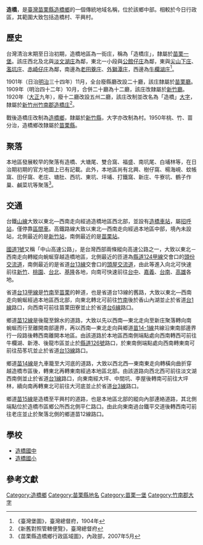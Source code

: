 {{noteTA|1=zh-hant:庄; zh-hans:庄;}}
'''造橋'''，是[[臺灣|臺灣]][[苗栗縣|苗栗縣]][[造橋鄉|造橋鄉]]的一個傳統地域名稱，位於該鄉中部。相較於今日行政區，其範圍大致包括造橋村、平興村。

==歷史==
台灣清治末期至日治初期，造橋地區為一街庄，稱為「造橋庄」，隸屬於[[苗栗一堡|苗栗一堡]]。該庄西北及北與[[淡文湖庄|淡文湖庄]]為鄰，東北一小段與[[公館仔庄|公館仔庄]]為鄰，東與[[尖山下庄|尖山下庄]]、[[濫坑庄|濫坑庄]]、[[赤崎仔庄|赤崎仔庄]]為鄰，南邊為[[老田藔庄|老田藔庄]]、[[外獅潭庄|外獅潭庄]]，西邊為[[牛欄湖庄|牛欄湖庄]]<ref name="臺灣堡圖">《臺灣堡圖》，臺灣總督府，1904年</ref>。

1901年（日治[[明治|明治]]三十四年）11月，全台廢縣廳改設二十廳，該庄隸屬於[[苗栗廳|苗栗廳]]。1909年（明治四十二年）10月，合併二十廳為十二廳，該庄改隸屬於[[新竹廳|新竹廳]]。1920年（[[大正|大正]]九年），廢十二廳改設五州二廳，該庄改制並改名為「造橋」[[大字|大字]]，隸屬於[[新竹州|新竹州]][[竹南郡|竹南郡]][[造橋庄|造橋庄]]<ref>《新舊對照管轄便覽》，臺灣總督府</ref>。

戰後造橋庄改制為[[造橋鄉|造橋鄉]]，隸屬於[[新竹縣|新竹縣]]，大字亦改制為村。1950年桃、竹、苗分治，造橋鄉改隸屬於[[苗栗縣|苗栗縣]]。

==聚落==
本地區發展較早的聚落有造橋、大塘尾、雙合窩、福盛、南坑尾、白埔林等，在日治期初期的官方地圖上已有記載{{r|臺灣堡圖}}。此外，本地區尚有北興、樹仔窩、楊海峴、蚊帳窩、田仔窩、老庄、塘肚、西坑、東坑、坪埔、打鐵窩、新庄、牛寮坑、鶴子作巢、鹹菜坑等聚落<ref>《苗栗縣造橋鄉行政區域圖》，內政部，2007年5月</ref>。

==交通==
台鐵[[臺中線|山線]]大致以東北—西南走向經過造橋地區西北部，並設有[[造橋車站|造橋車站]]，屬[[招呼站_(台鐵)|招呼站]]，僅停靠[[台鐵區間車|區間車]]。高鐵路線大致以東北—西南走向經過本地區中部，境內未設站，北側最近的是[[高鐵新竹站|新竹站]]，南側最近的是[[高鐵苗栗站|苗栗站]]。

[[中山高速公路|國道1號]]又稱「中山高速公路」，是台灣西部兩條縱向高速公路之一，大致以東北－西南走向轉縱向蜿蜒穿越造橋地區，北側最近的匝道為[[縣道124號#甲線|縣道124甲線]]交會口的[[頭份交流道|頭份交流道]]，南側最近的是省道[[台13線|台13線]]交會口的[[頭屋交流道|頭屋交流道]]，由此等進入向北可快速前往[[新竹|新竹]]、[[桃園市|桃園]]、[[台北|台北]]、[[基隆|基隆]]各地，向南可快速前往[[台中|台中]]、[[嘉義|嘉義]]、[[台南|台南]]、[[高雄|高雄]]各地。

省道[[台13甲線|台13甲線]]是[[竹南|竹南]]至[[苗栗市|苗栗]]的幹道，也是省道台13線的舊路，大致以東北—西南走向蜿蜒經過本地區西北部，向東北轉北可前往[[竹南|竹南]]後於香山內湖並止於省道[[台1線|台1線]]路口，向西南可前往苗栗田寮並止於省道[[台6線|台6線]]路口。

鄉道[[苗12線|苗12線]]是後龍至錦水的道路，大致以先以西南—東北走向至新庄聚落轉向南蜿蜒而行至離開南部邊界，再以西南—東北走向與鄉道[[苗14-1線|苗14-1線]]共線沿東南部邊界行一段路後轉西南離開本地區。由該道路於本地區西南側端點處向西南轉西可前往牛欄湖、新港、後龍市區並止於[[縣道126號|縣道126號]]路口，於東南側端點處向西南轉東南可前往茄苳坑並止於省道[[台13線|台13線]]路口。

鄉道[[苗14線|苗14線]]是九車籠至大河底的道路，大致以西北西—東南東走向轉橫向曲折穿越造橋市區後，轉東北再轉東南經過本地區北部。由該道路向西北西可前往淡文湖西南側並止於省道[[台1線|台1線]]路口，向東南經大坪、中間坑、李屋後轉南可前往大坪林，續向南再轉東北可前往大河底並止於省道[[台3線|台3線]]路口。

鄉道[[苗15線|苗15線]]是造橋至平興村的道路，也是本地區北部的縱向內部連絡道路，其北側端點位於造橋市區鄉公所西北側平仁路口。由此向東南過台鐵平交道後轉西南可前往老庄並止於聚落北側的鄉道苗12線路口。

==學校==
*[[造橋國中|造橋國中]]
*[[造橋國小|造橋國小]]

==參考文獻==
{{reflist}}

{{竹南郡}}

[[Category:造橋鄉|Category:造橋鄉]]
[[Category:苗栗縣地名|Category:苗栗縣地名]]
[[Category:苗栗一堡|Category:苗栗一堡]]
[[Category:竹南郡大字|Category:竹南郡大字]]